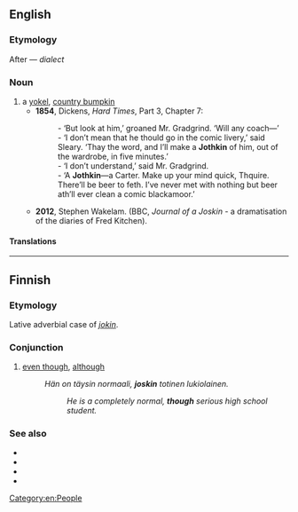 ==English==

===Etymology===
After {{m|en|bumpkin||yokel}} &mdash; ''dialect'' {{m|en|joss||bump}}

===Noun===
{{en-noun}}

# a [[yokel]], [[country bumpkin]]
#* '''1854''', Dickens, ''Hard Times'', Part 3, Chapter 7:
#*: - ‘But look at him,’ groaned Mr. Gradgrind. ‘Will any coach—’
#*: - ‘I don’t mean that he thould go in the comic livery,’ said Sleary. ‘Thay the word, and I’ll make a '''Jothkin''' of him, out of the wardrobe, in five minutes.’
#*: - ‘I don’t understand,’ said Mr. Gradgrind.
#*: - ‘A '''Jothkin'''—a Carter. Make up your mind quick, Thquire. There’ll be beer to feth. I’ve never met with nothing but beer ath’ll ever clean a comic blackamoor.’
#* '''2012''', Stephen Wakelam. (BBC, ''Journal of a Joskin'' - a dramatisation of the diaries of Fred Kitchen).

====Translations====
{{trans-see|yokel|country bumpkin}}

[[Category:en:People]]

----

==Finnish==

===Etymology===
Lative adverbial case of ''[[jokin]]''.

===Conjunction===
{{fi-con}}

# [[even though]], [[although]]
#: ''Hän on täysin normaali, '''joskin''' totinen lukiolainen.''
#:: ''He is a completely normal, '''though''' serious high school student.''

===See also===
* {{l|fi|jos kohta}}
* {{l|fi|joskaan}}
* {{l|fi|josko}}
* {{l|fi|jospa}}